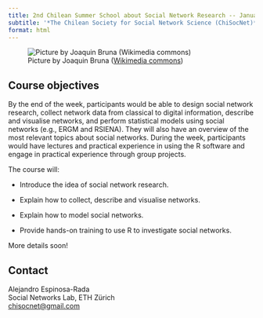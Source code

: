 ```yaml
---
title: 2nd Chilean Summer School about Social Network Research -- January 2026
subtitle: '*The Chilean Society for Social Network Science (ChiSocNet)*'
format: html
---
```


![Picture by Joaquin Bruna ([Wikimedia commons](https://commons.wikimedia.org/wiki/File:Santiago_de_Chile_%28winter%29.jpg))](figures/santiago-winter-wikimedia.jpg)

## Course objectives

By the end of the week, participants would be able to design social
network research, collect network data from classical to digital
information, describe and visualise networks, and perform statistical
models using social networks (e.g., ERGM and RSIENA). They will also
have an overview of the most relevant topics about social networks.
During the week, participants would have lectures and practical
experience in using the R software and engage in practical experience
through group projects.

The course will:

-   Introduce the idea of social network research.

-   Explain how to collect, describe and visualise networks.

-   Explain how to model social networks.

-   Provide hands-on training to use R to investigate social networks.

More details soon!

## Contact

Alejandro Espinosa-Rada<br>
Social Networks Lab, ETH Zürich<br>
[[chisocnet@gmail.com]{.underline}](mailto:chisocnet@gmail.com)
